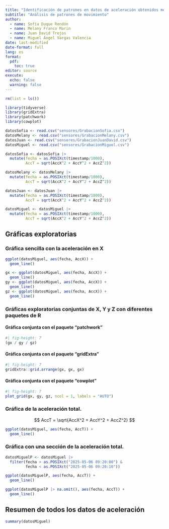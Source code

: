 ```yaml
---
title: "Identificación de patrones en datos de aceleración obtenidos mediante el celular"
subtitle: "Análisis de patrones de movimiento"
author: 
  - name: Sofía Duque Rendón 
  - name: Melany Franco Marin 
  - name: Juan David Trejos
  - name: Miguel Ángel Vargas Valencia
date: last-modified
date-format: full
lang: es
format: 
  pdf:
    toc: true
editor: source
execute: 
  echo: false
  warning: false
---
```


```r
rm(list = ls())
```

```r
library(tidyverse)
library(gridExtra)
library(patchwork)
library(cowplot)
```

```r
datosSofia <- read.csv("sensores/GrabacionSofia.csv")
datosMelany <- read.csv("sensores/GrabacionMelany.csv")
datosJuan <- read.csv("sensores/GrabacionJuanDavid.csv")
datosMiguel <- read.csv("sensores/GrabacionMiguel.csv")

```

```r
datosSofia <- datosSofia |> 
  mutate(fecha = as.POSIXct(timestamp/1000),
         AccT = sqrt(AccX^2 + AccY^2 + AccZ^2))

datosMelany <- datosMelany |> 
  mutate(fecha = as.POSIXct(timestamp/1000),
         AccT = sqrt(AccX^2 + AccY^2 + AccZ^2))

datosJuan <- datosJuan |> 
  mutate(fecha = as.POSIXct(timestamp/1000),
         AccT = sqrt(AccX^2 + AccY^2 + AccZ^2))

datosMiguel <- datosMiguel |> 
  mutate(fecha = as.POSIXct(timestamp/1000),
         AccT = sqrt(AccX^2 + AccY^2 + AccZ^2))
```

\newpage

## Gráficas exploratorias

### Gráfica sencilla con la aceleración en X

```r
ggplot(datosMiguel, aes(fecha, AccX)) +
  geom_line()
```

```r
gx <- ggplot(datosMiguel, aes(fecha, AccX)) +
  geom_line()
gy <- ggplot(datosMiguel, aes(fecha, AccX)) +
  geom_line()
gz <- ggplot(datosMiguel, aes(fecha, AccX)) +
  geom_line()
```

\newpage

### Gráficas exploratorias conjuntas de X, Y y Z con diferentes paquetes de R

#### Gráfica conjunta con el paquete "patchwork"

```r
#| fig-height: 7
(gx / gy / gz)
```

\newpage

#### Gráfica conjunta con el paquete "gridExtra"

```r
#| fig-height: 7
gridExtra::grid.arrange(gx, gx, gx)
```

\newpage

#### Gráfica conjunta con el paquete "cowplot"

```r
#| fig-height: 7
plot_grid(gx, gy, gz, ncol = 1, labels = "AUTO")
```

\newpage

### Gráfica de la aceleración total.

$$
AccT = \sqrt{AccX^2 + AccY^2 + AccZ^2}
$$

```r
ggplot(datosMiguel, aes(fecha, AccT)) +
  geom_line()
```

\newpage

### Gráfica con una sección de la aceleración total.

```r
datosMiguelP <- datosMiguel |> 
  filter(fecha > as.POSIXct("2025-05-06 09:20:00") &
         fecha < as.POSIXct("2025-05-06 09:20:10"))
```

```r
ggplot(datosMiguelP, aes(fecha, AccT)) +
  geom_line()
```

```r
ggplot(datosMiguelP |> na.omit(), aes(fecha, AccT)) +
  geom_line()
```

\newpage

## Resumen de todos los datos de aceleración

```r
summary(datosMiguel)
```
